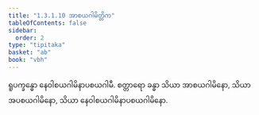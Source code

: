 ```yaml
---
title: "1.3.1.10 အာစယဂါမိတ္တိက"
tableOfContents: false
sidebar:
  order: 2
type: "tipitaka"
basket: "ab"
book: "vbh"
---
```



<DynamicBreadcrumb />

<Paragraph number="509" book="vbh">
ရူပက္ခန္ဓော နေဝါစယဂါမိနာပစယဂါမီ. စတ္တာရော ခန္ဓာ သိယာ အာစယဂါမိနော, သိယာ အပစယဂါမိနော, သိယာ နေဝါစယဂါမိနာပစယဂါမိနော.
</Paragraph>